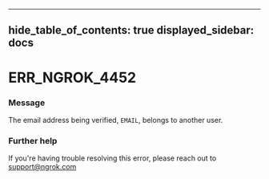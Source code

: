 

---
hide_table_of_contents: true
displayed_sidebar: docs
---


# ERR_NGROK_4452

### Message
The email address being verified, `EMAIL`, belongs to another user.

<ErrorDetails error="err_ngrok_4452" />



### Further help
If you're having trouble resolving this error, please reach out to [support@ngrok.com](mailto:support@ngrok.com?subject=Help%20with%20ERR_NGROK_4452)

